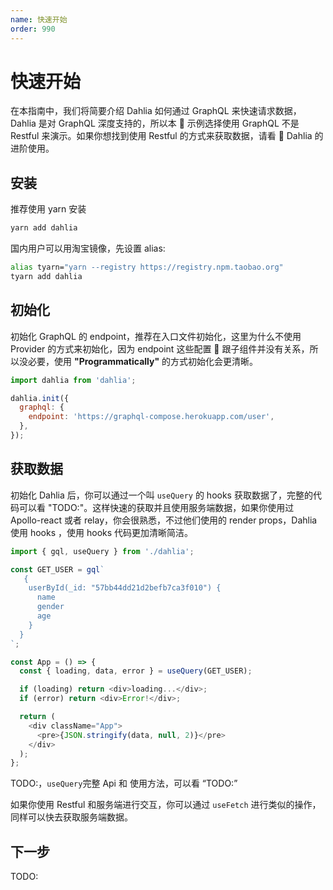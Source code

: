 ```yaml
---
name: 快速开始
order: 990
---
```


# 快速开始

在本指南中，我们将简要介绍 Dahlia 如何通过 GraphQL 来快速请求数据，Dahlia 是对 GraphQL 深度支持的，所以本  示例选择使用 GraphQL 不是 Restful 来演示。如果你想找到使用 Restful 的方式来获取数据，请看  Dahlia 的进阶使用。

## 安装

推荐使用 yarn 安装

```bash
yarn add dahlia
```

国内用户可以用淘宝镜像，先设置 alias:

```bash
alias tyarn="yarn --registry https://registry.npm.taobao.org"
tyarn add dahlia
```

## 初始化

初始化 GraphQL 的 endpoint，推荐在入口文件初始化，这里为什么不使用 Provider 的方式来初始化，因为 endpoint 这些配置  跟子组件并没有关系，所以没必要，使用 **"Programmatically"** 的方式初始化会更清晰。

```js
import dahlia from 'dahlia';

dahlia.init({
  graphql: {
    endpoint: 'https://graphql-compose.herokuapp.com/user',
  },
});
```

## 获取数据

初始化 Dahlia 后，你可以通过一个叫 `useQuery` 的 hooks 获取数据了，完整的代码可以看 "TODO:"。这样快速的获取并且使用服务端数据，如果你使用过 Apollo-react 或者 relay，你会很熟悉，不过他们使用的 render props，Dahlia 使用 hooks ，使用 hooks 代码更加清晰简洁。

```js
import { gql, useQuery } from './dahlia';

const GET_USER = gql`
   {
    userById(_id: "57bb44dd21d2befb7ca3f010") {
      name
      gender
      age
    }
  }
`;

const App = () => {
  const { loading, data, error } = useQuery(GET_USER);

  if (loading) return <div>loading...</div>;
  if (error) return <div>Error!</div>;

  return (
    <div className="App">
      <pre>{JSON.stringify(data, null, 2)}</pre>
    </div>
  );
};
```

TODO:，`useQuery`完整 Api 和 使用方法，可以看 “TODO:”

如果你使用 Restful 和服务端进行交互，你可以通过 `useFetch` 进行类似的操作，同样可以快去获取服务端数据。

## 下一步

TODO:
